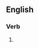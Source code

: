 ==English==

===Verb===
{{head|en|present participle}}

# {{present participle of|serialize|lang=en|nocat=1}}